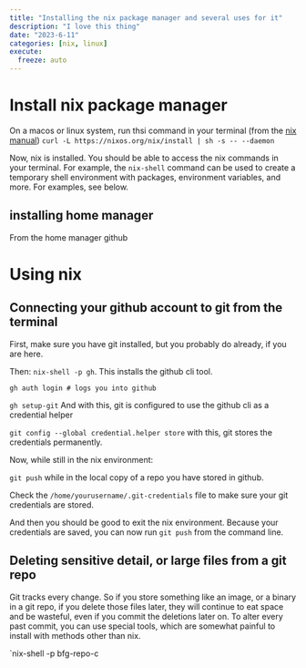 ```yaml
---
title: "Installing the nix package manager and several uses for it"
description: "I love this thing"
date: "2023-6-11"
categories: [nix, linux]
execute:
  freeze: auto
---
```



# Install nix package manager

On a macos or linux system, run thsi command in your terminal (from the [nix manual](https://nixos.org/manual/nix/stable/installation/installing-binary.html)) `curl -L https://nixos.org/nix/install | sh -s -- --daemon`

Now, nix is installed. You should be able to access the nix commands in your terminal. For example, the `nix-shell` command can be used to create a temporary shell environment with packages, environment variables, and more. For examples, see below.

## installing home manager

From the home manager github


# Using nix

## Connecting your github account to git from the terminal

First, make sure you have git installed, but you probably do already, if you are here.

Then: `nix-shell -p gh`. This installs the github cli tool.

`gh auth login # logs you into github`

`gh setup-git` And with this, git is configured to use the github cli as a credential helper

`git config --global credential.helper store` with this, git stores the credentials permanently.

Now, while still in the nix environment:

`git push` while in the local copy of a repo you have stored in github. 

Check the `/home/yourusername/.git-credentials` file to make sure your git credentials are stored.

And then you should be good to exit the nix environment. Because your credentials are saved, you can now run `git push` from the command line.

## Deleting sensitive detail, or large files from a git repo

Git tracks every change. So if you store something like an image, or a binary in a git repo, if you delete those files later, they will continue to eat space and be wasteful, even if you commit the deletions later on. To alter every past commit, you can use special tools, which are somewhat painful to install with methods other than nix. 



`nix-shell -p bfg-repo-c





